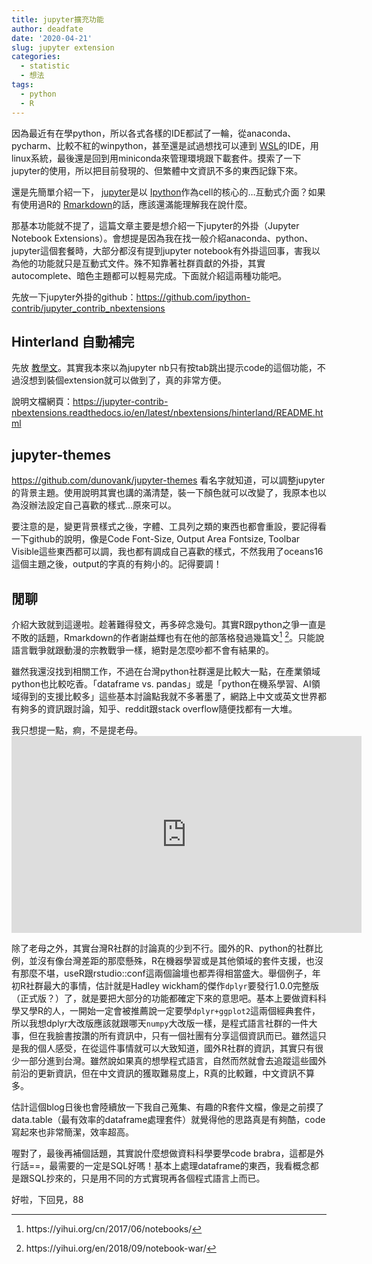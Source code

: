 ```yaml
---
title: jupyter擴充功能
author: deadfate
date: '2020-04-21'
slug: jupyter extension
categories:
  - statistic
  - 想法
tags:
  - python
  - R
---
```


因為最近有在學python，所以各式各樣的IDE都試了一輪，從anaconda、pycharm、比較不紅的winpython，甚至還是試過想找可以連到 [WSL](https://docs.microsoft.com/zh-tw/windows/wsl/about)的IDE，用linux系統，最後還是回到用miniconda來管理環境跟下載套件。摸索了一下jupyter的使用，所以把目前發現的、但繁體中文資訊不多的東西記錄下來。  

還是先簡單介紹一下， [jupyter](https://jupyter.org/documentation)是以 [Ipython](https://ipython.org/)作為cell的核心的...互動式介面？如果有使用過R的 [Rmarkdown](https://rmarkdown.rstudio.com/)的話，應該還滿能理解我在說什麼。   

那基本功能就不提了，這篇文章主要是想介紹一下jupyter的外掛（Jupyter Notebook Extensions）。會想提是因為我在找一般介紹anaconda、python、jupyter這個套餐時，大部分都沒有提到jupyter notebook有外掛這回事，害我以為他的功能就只是互動式文件。殊不知靠著社群貢獻的外掛，其實autocomplete、暗色主題都可以輕易完成。下面就介紹這兩種功能吧。  

先放一下jupyter外掛的github：<https://github.com/ipython-contrib/jupyter_contrib_nbextensions>  

## Hinterland 自動補完  
先放 [教學文](https://www.fairyhorn.cc/3490/jupyter-notebook-hinterland)。其實我本來以為jupyter nb只有按tab跳出提示code的這個功能，不過沒想到裝個extension就可以做到了，真的非常方便。  

說明文檔網頁：<https://jupyter-contrib-nbextensions.readthedocs.io/en/latest/nbextensions/hinterland/README.html>

## jupyter-themes  
<https://github.com/dunovank/jupyter-themes>
看名字就知道，可以調整jupyter的背景主題。使用說明其實也講的滿清楚，裝一下顏色就可以改變了，我原本也以為沒辦法設定自己喜歡的樣式...原來可以。  

要注意的是，變更背景樣式之後，字體、工具列之類的東西也都會重設，要記得看一下github的說明，像是Code Font-Size, Output Area Fontsize, Toolbar Visible這些東西都可以調，我也都有調成自己喜歡的樣式，不然我用了oceans16這個主題之後，output的字真的有夠小的。記得要調！  

## 閒聊
介紹大致就到這邊啦。趁著難得發文，再多碎念幾句。其實R跟python之爭一直是不敗的話題，Rmarkdown的作者謝益輝也有在他的部落格發過幾篇文[^1] [^2]。只能說語言戰爭就跟動漫的宗教戰爭一樣，絕對是怎麼吵都不會有結果的。  

雖然我還沒找到相關工作，不過在台灣python社群還是比較大一點，在產業領域python也比較吃香。「dataframe vs. pandas」或是「python在機系學習、AI領域得到的支援比較多」這些基本討論點我就不多著墨了，網路上中文或英文世界都有夠多的資訊跟討論，知乎、reddit跟stack overflow隨便找都有一大堆。  

我只想提一點，痾，不是提老母。  
<iframe width="560" height="315" src="https://www.youtube.com/embed/LwxHqX0-gIw" frameborder="0" allow="accelerometer; autoplay; encrypted-media; gyroscope; picture-in-picture" allowfullscreen></iframe>  

除了老母之外，其實台灣R社群的討論真的少到不行。國外的R、python的社群比例，並沒有像台灣差距的那麼懸殊，R在機器學習或是其他領域的套件支援，也沒有那麼不堪，useR跟rstudio::conf這兩個論壇也都弄得相當盛大。舉個例子，年初R社群最大的事情，估計就是Hadley wickham的傑作```dplyr```要發行1.0.0完整版（正式版？）了，就是要把大部分的功能都確定下來的意思吧。基本上要做資料科學又學R的人，一開始一定會被推薦說一定要學```dplyr+ggplot2```這兩個經典套件，所以我想dplyr大改版應該就跟哪天```numpy```大改版一樣，是程式語言社群的一件大事，但在我臉書按讚的所有資訊中，只有一個社團有分享這個資訊而已。雖然這只是我的個人感受，在從這件事情就可以大致知道，國外R社群的資訊，其實只有很少一部分進到台灣。雖然說如果真的想學程式語言，自然而然就會去追蹤這些國外前沿的更新資訊，但在中文資訊的獲取難易度上，R真的比較難，中文資訊不算多。  

估計這個blog日後也會陸續放一下我自己蒐集、有趣的R套件文檔，像是之前摸了data.table（最有效率的dataframe處理套件）就覺得他的思路真是有夠酷，code寫起來也非常簡潔，效率超高。  

喔對了，最後再補個話題，其實說什麼想做資料科學要學code brabra，這都是外行話==，最需要的一定是SQL好嗎！基本上處理dataframe的東西，我看概念都是跟SQL抄來的，只是用不同的方式實現再各個程式語言上而已。  

好啦，下回見，88

[^1]:https://yihui.org/cn/2017/06/notebooks/
[^2]:https://yihui.org/en/2018/09/notebook-war/
